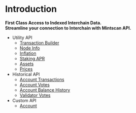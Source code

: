 # Introduction

**First Class Access to Indexed Interchain Data.**<br />
**Streamline your connection to Interchain with Mintscan API.**

- Utility API
  - [Transaction Builder](/mintscan-api/utilities/tx-builder/build)
  - [Node Info](/mintscan-api/utilities/node-info)
  - [Inflation](/mintscan-api/utilities/inflation)
  - [Staking APR](/mintscan-api/utilities/staking-apr)
  - [Assets](/mintscan-api/utilities/assets)
  - [Prices](/mintscan-api/utilities/prices)
- Historical API
  - [Account Transactions](/mintscan-api/historical/account-transactions)
  - [Account Votes](/mintscan-api/historical/account-votes)
  - [Account Balance History](/mintscan-api/historical/account-balance-history)
  - [Validator Votes](/mintscan-api/historical/validator-votes)
- Custom API
  - [Account](/mintscan-api/custom/account)
